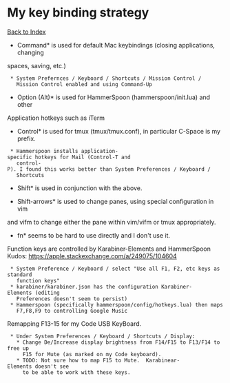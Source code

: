 =My key binding strategy=

[[/index|Back to Index]]

*Command* is used for default Mac keybindings (closing applications, changing
spaces, saving, etc.)
  * System Prefernces / Keyboard / Shortcuts / Mission Control /
    Mission Control enabled and using Command-Up

*Option (Alt)* is used for HammerSpoon (hammerspoon/init.lua) and other
Application hotkeys such as iTerm

*Control* is used for tmux (tmux/tmux.conf), in particular C-Space is my prefix.
  * Hammerspoon installs application-specific hotkeys for Mail (Control-T and
    control-P). I found this works better than System Preferences / Keyboard /
    Shortcuts

*Shift* is used in conjunction with the above.

*Shift-arrows* is used to change panes, using special configuration in vim
and vifm to change either the pane within vim/vifm or tmux appropriately.

*fn* seems to be hard to use directly and I don't use it.

Function keys are controlled by Karabiner-Elements and HammerSpoon
Kudos: https://apple.stackexchange.com/a/249075/104604
  * System Preference / Keyboard / select "Use all F1, F2, etc keys as standard
    function keys"
  * karabiner/karabiner.json has the configuration Karabiner-Elements (editing
    Preferences doesn't seem to persist)
  * Hammerspoon (specifically hammerspoon/config/hotkeys.lua) then maps
    F7,F8,F9 to controlling Google Music

Remapping F13-15 for my Code USB KeyBoard.
  * Under System Preferences / Keyboard / Shortcuts / Display:
    * Change De/Increase display brightness from F14/F15 to F13/F14 to free up
      F15 for Mute (as marked on my Code keyboard).
    * TODO: Not sure how to map F15 to Mute.  Karabinear-Elements doesn't see
      to be able to work with these keys.
